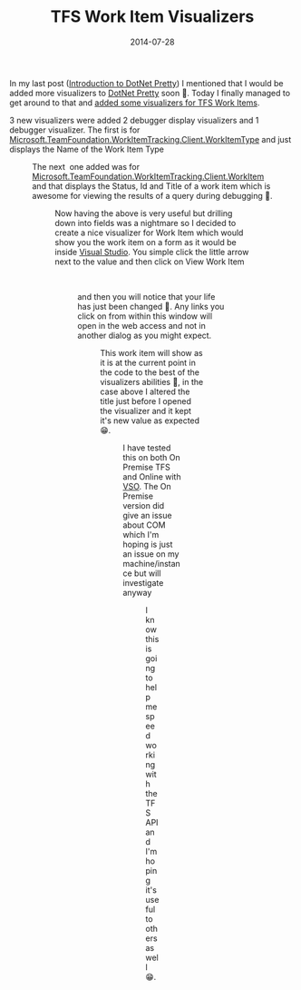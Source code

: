 ﻿---
title: 'TFS Work Item Visualizers'
date: 2014-07-28
tags: ['VSTS / TFS', 'Visual Studio', 'TFS', 'DotNet Pretty']
draft: false
summary: 'In my last post (Introduction to DotNet Pretty) I mentioned that I would be added more visualizers to DotNet Pretty soon . Today I finally managed to get around to that and added some visualizers for TFS Work Items.'
---


In my last post ([Introduction to DotNet Pretty](/blog/2014-07-17/introduction-to-dotnet-pretty)) I mentioned that I would be added more visualizers to [DotNet Pretty](https://github.com/Gordon-Beeming/DotNet-Pretty) soon 🙂. Today I finally managed to get around to that and [added some visualizers for TFS Work Items](https://github.com/Gordon-Beeming/DotNet-Pretty/commit/eddbb47baa633acae7101fa729b83096bf7b85d9).
 
3 new visualizers were added 2 debugger display visualizers and 1 debugger visualizer. The first is for [Microsoft.TeamFoundation.WorkItemTracking.Client.WorkItemType](http://msdn.microsoft.com/en-us/library/microsoft.teamfoundation.workitemtracking.client.workitemtype.aspx) and just displays the Name of the Work Item Type 
 
<Figure key="/images/18613580179846d78637215b85bc2d74.png" src="/images/18613580179846d78637215b85bc2d74.png" alt="WorkItemType Debugger Display Visualizer" width="0" height="0" caption="WorkItemType Debugger Display Visualizer showing the Name of the Work Item Type" />
 
The next  one added was for [Microsoft.TeamFoundation.WorkItemTracking.Client.WorkItem](http://msdn.microsoft.com/en-us/library/microsoft.teamfoundation.workitemtracking.client.workitem.aspx) and that displays the Status, Id and Title of a work item which is awesome for viewing the results of a query during debugging 🙂.
 
<Figure key="/images/27ce64205a6944c484ecdf5dcfdacb59.png" src="/images/27ce64205a6944c484ecdf5dcfdacb59.png" alt="WorkItem Debugger Display Visualizer" width="0" height="0" caption="WorkItem Debugger Display Visualizer showing Status, Id and Title of a work item" />
 
Now having the above is very useful but drilling down into fields was a nightmare so I decided to create a nice visualizer for Work Item which would show you the work item on a form as it would be inside [Visual Studio](http://www.visualstudio.com/products/visual-studio-with-msdn-overview-vs). You simple click the little arrow next to the value and then click on View Work Item
 
<Figure key="/images/ff1761be3eb249c1896ce933da085844.png" src="/images/ff1761be3eb249c1896ce933da085844.png" alt="View Work Item Debugger Visualizer" width="0" height="0" caption="View Work Item Debugger Visualizer option in Visual Studio" /> 
 
and then you will notice that your life has just been changed 🙂. Any links you click on from within this window will open in the web access and not in another dialog as you might expect.
 
<Figure key="/images/6031f80b90f44ed9afc54eba03e1653f.png" src="/images/6031f80b90f44ed9afc54eba03e1653f.png" alt="Work Item Visualizer Window" width="0" height="0" caption="Work Item Visualizer window displaying a work item form" />
 
This work item will show as it is at the current point in the code to the best of the visualizers abilities 🙂, in the case above I altered the title just before I opened the visualizer and it kept it's new value as expected 😁. 
 
<Figure key="/images/db8bb000b5e9437d8d29868af0f3548f.png" src="/images/db8bb000b5e9437d8d29868af0f3548f.png" alt="Work Item Visualizer with altered title" width="0" height="0" caption="Work Item Visualizer showing an altered title reflecting changes in code" />
 
I have tested this on both On Premise TFS and Online with [VSO](http://www.visualstudio.com/products/what-is-visual-studio-online-vs). The On Premise version did give an issue about COM which I'm hoping is just an issue on my machine/instance but will investigate anyway
 
<Figure key="/images/7398d64444ad487a8711f23fc556a8a0.png" src="/images/7398d64444ad487a8711f23fc556a8a0.png" alt="COM Exception in Work Item Visualizer" width="0" height="0" caption="COM Exception encountered with On Premise TFS in Work Item Visualizer" />
 
I know this is going to help me speed working with the TFS API and I'm hoping it's useful to others as well 😁.

